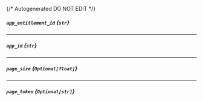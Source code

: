 {/* Autogenerated DO NOT EDIT  */}
##### `app_entitlement_id` *{`str`}*

---
##### `app_id` *{`str`}*

---
##### `page_size` *{`Optional[float]`}*

---
##### `page_token` *{`Optional[str]`}*


